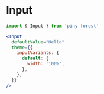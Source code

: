 
# Input

```js
import { Input } from 'piny-forest'
```

```jsx live
<Input
  defaultValue="Hello"
  theme={{
    inputVariants: {
      default: {
        width: '100%',
      },
    },
  }}
/>
```
